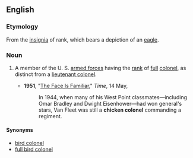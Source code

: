 ==English==

===Etymology===
From the [[insignia]] of rank, which bears a depiction of an [[eagle]].

===Noun===
{{en-noun|head=[[chicken]] [[colonel]]}}

# {{lb|en|US|slang|dated|military}} A member of the U. S. [[armed forces]] having the [[rank]] of [[full]] [[colonel]], as distinct from a [[lieutenant colonel]].
#* '''1951''', "[http://www.time.com/time/magazine/article/0,9171,935225-2,00.html The Face Is Familiar]," ''Time'', 14 May,
#*: In 1944, when many of his West Point classmates—including Omar Bradley and Dwight Eisenhower—had won general's stars, Van Fleet was still a '''chicken colonel''' commanding a regiment.

====Synonyms====
* [[bird colonel]]
* [[full bird colonel]]